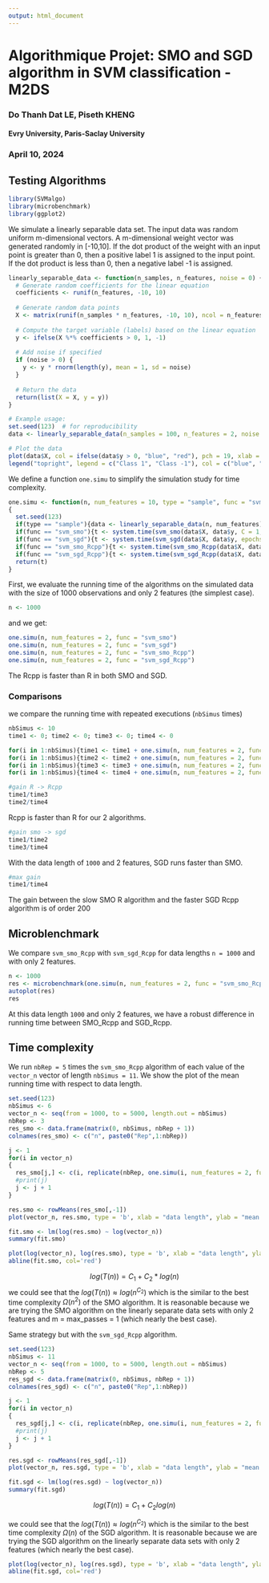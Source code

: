 ```yaml
---
output: html_document
---
```



# Algorithmique Projet: SMO and SGD algorithm in SVM classification - M2DS
### Do Thanh Dat LE, Piseth KHENG
#### Evry University, Paris-Saclay University
### April 10, 2024


## Testing Algorithms

```r
library(SVMalgo)
library(microbenchmark)
library(ggplot2)
```

We simulate a linearly separable data set. The input data was random uniform m-dimensional vectors. A m-dimensional weight vector was generated randomly in [-10,10]. If the dot product of the weight with an input point is greater than 0, then a positive label 1 is assigned to the input point. If the dot product is less than 0, then a negative label -1 is assigned.

```r
linearly_separable_data <- function(n_samples, n_features, noise = 0) {
  # Generate random coefficients for the linear equation
  coefficients <- runif(n_features, -10, 10)
  
  # Generate random data points
  X <- matrix(runif(n_samples * n_features, -10, 10), ncol = n_features)
  
  # Compute the target variable (labels) based on the linear equation
  y <- ifelse(X %*% coefficients > 0, 1, -1)
  
  # Add noise if specified
  if (noise > 0) {
    y <- y * rnorm(length(y), mean = 1, sd = noise)
  }
  
  # Return the data
  return(list(X = X, y = y))
}

# Example usage:
set.seed(123)  # for reproducibility
data <- linearly_separable_data(n_samples = 100, n_features = 2, noise = 0)

# Plot the data
plot(data$X, col = ifelse(data$y > 0, "blue", "red"), pch = 19, xlab = "Feature 1", ylab = "Feature 2")
legend("topright", legend = c("Class 1", "Class -1"), col = c("blue", "red"), pch = 19)
```

We define a function `one.simu` to simplify the simulation study for time complexity.

```r
one.simu <- function(n, num_features = 10, type = "sample", func = "svm_smo")
{
  set.seed(123)
  if(type == "sample"){data <- linearly_separable_data(n, num_features)}
  if(func == "svm_smo"){t <- system.time(svm_smo(data$X, data$y, C = 1, tol = 1e-3, max_passes = 1, kernel_fun = linear_kernel))[[1]]}
  if(func == "svm_sgd"){t <- system.time(svm_sgd(data$X, data$y, epochs = 100, C = 1, learning_rate = 1e-2, tolerance = 1e-3))[[1]]}
  if(func == "svm_smo_Rcpp"){t <- system.time(svm_smo_Rcpp(data$X, data$y, C = 1, tol = 1e-3, max_passes = 1))[[1]]}
  if(func == "svm_sgd_Rcpp"){t <- system.time(svm_sgd_Rcpp(data$X, data$y, epochs = 100, C = 1, learning_rate = 1e-2, tolerance = 1e-3))[[1]]}
  return(t)
}
```

First, we evaluate the running time of the algorithms on the simulated data with the size of 1000 observations and only 2 features (the simplest case).

```r
n <- 1000
```

and we get:

```r
one.simu(n, num_features = 2, func = "svm_smo")
one.simu(n, num_features = 2, func = "svm_sgd")
one.simu(n, num_features = 2, func = "svm_smo_Rcpp")
one.simu(n, num_features = 2, func = "svm_sgd_Rcpp")
```
The Rcpp is faster than R in both SMO and SGD.

### Comparisons

we compare the running time with repeated executions (`nbSimus` times)

```r
nbSimus <- 10
time1 <- 0; time2 <- 0; time3 <- 0; time4 <- 0

for(i in 1:nbSimus){time1 <- time1 + one.simu(n, num_features = 2, func = "svm_smo")}
for(i in 1:nbSimus){time2 <- time2 + one.simu(n, num_features = 2, func = "svm_sgd")}
for(i in 1:nbSimus){time3 <- time3 + one.simu(n, num_features = 2, func = "svm_smo_Rcpp")}
for(i in 1:nbSimus){time4 <- time4 + one.simu(n, num_features = 2, func = "svm_sgd_Rcpp")}
```


```r
#gain R -> Rcpp
time1/time3
time2/time4
```
Rcpp is faster than R for our 2 algorithms.

```r
#gain smo -> sgd
time1/time2
time3/time4
```

With the data length of `1000` and 2 features, SGD runs faster than SMO.

```r
#max gain
time1/time4
```
The gain between the slow SMO R algorithm and the faster SGD Rcpp algorithm is of order 200

## Microblenchmark

We compare `svm_smo_Rcpp` with `svm_sgd_Rcpp` for data lengths `n = 1000` and with only 2 features.

```r
n <- 1000
res <- microbenchmark(one.simu(n, num_features = 2, func = "svm_smo_Rcpp"), one.simu(n, num_features = 2, func = "svm_sgd_Rcpp"), times = 5)
autoplot(res)
res
```

At this data length `1000` and only 2 features, we have a robust difference in running time between SMO_Rcpp and SGD_Rcpp.


<a id="time"></a>

## Time complexity

We run `nbRep = 5` times the `svm_smo_Rcpp` algorithm of each value of the `vector_n` vector of length `nbSimus = 11`. We show the plot of the mean running time with respect to data length.

```r
set.seed(123)
nbSimus <- 6
vector_n <- seq(from = 1000, to = 5000, length.out = nbSimus)
nbRep <- 3
res_smo <- data.frame(matrix(0, nbSimus, nbRep + 1))
colnames(res_smo) <- c("n", paste0("Rep",1:nbRep))

j <- 1
for(i in vector_n)
{
  res_smo[j,] <- c(i, replicate(nbRep, one.simu(i, num_features = 2, func = "svm_smo_Rcpp")))  
  #print(j)
  j <- j + 1
}

res.smo <- rowMeans(res_smo[,-1])
plot(vector_n, res.smo, type = 'b', xlab = "data length", ylab = "mean time in seconds")
```

```r
fit.smo <- lm(log(res.smo) ~ log(vector_n))
summary(fit.smo)
```

```r
plot(log(vector_n), log(res.smo), type = 'b', xlab = "data length", ylab = "mean time in seconds")
abline(fit.smo, col='red')
```

$$log(T(n)) = C_1 + C_2*log(n)$$
we could see that the $log(T(n)) \approx log(n^{C_2})$ which is the similar to the best time complexity $\Omega(n^{2})$ of the SMO algorithm. It is reasonable because we are trying the SMO algorithm on the linearly separate data sets with only 2 features and m = max_passes = 1 (which nearly the best case).  

Same strategy but with the `svm_sgd_Rcpp` algorithm.

```r
set.seed(123)
nbSimus <- 11
vector_n <- seq(from = 1000, to = 5000, length.out = nbSimus)
nbRep <- 5
res_sgd <- data.frame(matrix(0, nbSimus, nbRep + 1))
colnames(res_sgd) <- c("n", paste0("Rep",1:nbRep))

j <- 1
for(i in vector_n)
{
  res_sgd[j,] <- c(i, replicate(nbRep, one.simu(i, num_features = 2, func = "svm_sgd_Rcpp"),))  
  #print(j)
  j <- j + 1
}

res.sgd <- rowMeans(res_sgd[,-1])
plot(vector_n, res.sgd, type = 'b', xlab = "data length", ylab = "mean time in seconds")
```

```r
fit.sgd <- lm(log(res.sgd) ~ log(vector_n))
summary(fit.sgd)
```

$$log(T(n)) = C_1 + C_2log(n)$$

we could see that the $log(T(n)) \approx log(n^{C_2})$ which is the similar to the best time complexity $\Omega(n)$ of the SGD algorithm. It is reasonable because we are trying the SGD algorithm on the linearly separate data sets with only 2 features (which nearly the best case).  


```r
plot(log(vector_n), log(res.sgd), type = 'b', xlab = "data length", ylab = "mean time in seconds")
abline(fit.sgd, col='red')
```

